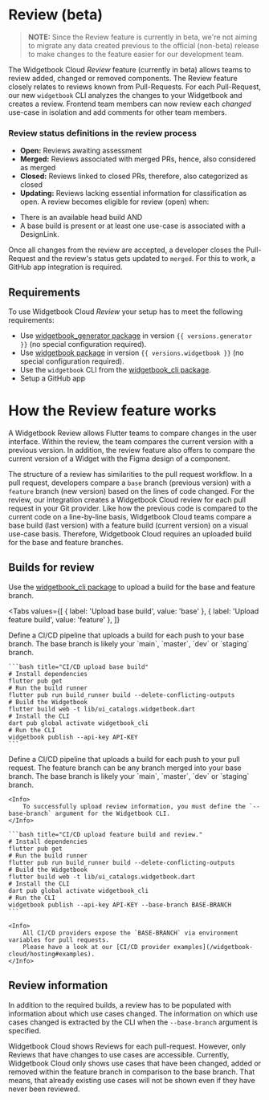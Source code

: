 # Review (beta)

> **NOTE:** Since the Review feature is currently in beta, we're not aiming to migrate any data created previous to the official (non-beta) release to make changes to the feature easier for our development team.

The Widgetbook Cloud _Review_ feature (currently in beta) allows teams to review added, changed or removed components.
The Review feature closely relates to reviews known from Pull-Requests.
For each Pull-Request, our new `widgetbook` CLI analyzes the changes to your Widgetbook and creates a review.
Frontend team members can now review each _changed_ use-case in isolation and add comments for other team members.

### Review status definitions in the review process

- **Open:** Reviews awaiting assessment
- **Merged:** Reviews associated with merged PRs, hence, also considered as merged
- **Closed:** Reviews linked to closed PRs, therefore, also categorized as closed
- **Updating:** Reviews lacking essential information for classification as open. A review becomes eligible for review (open) when:

* There is an available head build AND
* A base build is present or at least one use-case is associated with a DesignLink.

Once all changes from the review are accepted, a developer closes the Pull-Request and the review's status gets updated to `merged`.
For this to work, a GitHub app integration is required.

## Requirements

To use Widgetbook Cloud _Review_ your setup has to meet the following requirements:

- Use [widgetbook_generator package](https://pub.dev/packages/widgetbook_generator) in version `{{ versions.generator }}` (no special configuration required).
- Use [widgetbook package](https://pub.dev/packages/widgetbook) in version `{{ versions.widgetbook }}` (no special configuration required).
- Use the `widgetbook` CLI from the [widgetbook_cli package](https://pub.dev/packages/widgetbook_cli).
- Setup a GitHub app

# How the Review feature works

A Widgetbook Review allows Flutter teams to compare changes in the user interface.
Within the review, the team compares the current version with a previous version.
In addition, the review feature also offers to compare the current version of a Widget with the Figma design of a component.

The structure of a review has similarities to the pull request workflow.
In a pull request, developers compare a `base` branch (previous version) with a `feature` branch (new version) based on the lines of code changed.
For the review, our integration creates a Widgetbook Cloud review for each pull request in your Git provider.
Like how the previous code is compared to the current code on a line-by-line basis, Widgetbook Cloud teams compare a base build (last version) with a feature build (current version) on a visual use-case basis.
Therefore, Widgetbook Cloud requires an uploaded build for the base and feature branches.

## Builds for review

Use the [widgetbook_cli package](https://pub.dev/packages/widgetbook_cli) to upload a build for the base and feature branch.

<Tabs
  values={[
    { label: 'Upload base build', value: 'base' },
    { label: 'Upload feature build', value: 'feature' },
  ]}
>
  <TabItem value="base">
    Define a CI/CD pipeline that uploads a build for each push to your base branch.
    The base branch is likely your `main`, `master`, `dev` or `staging` branch.

    ```bash title="CI/CD upload base build"
    # Install dependencies
    flutter pub get
    # Run the build runner
    flutter pub run build_runner build --delete-conflicting-outputs
    # Build the Widgetbook
    flutter build web -t lib/ui_catalogs.widgetbook.dart
    # Install the CLI
    dart pub global activate widgetbook_cli
    # Run the CLI
    widgetbook publish --api-key API-KEY
    ```

  </TabItem>
  <TabItem value="feature">
    Define a CI/CD pipeline that uploads a build for each push to your pull request.
    The feature branch can be any branch merged into your base branch.
    The base branch is likely your `main`, `master`, `dev` or `staging` branch.

    <Info>
        To successfully upload review information, you must define the `--base-branch` argument for the Widgetbook CLI.
    </Info>

    ```bash title="CI/CD upload feature build and review."
    # Install dependencies
    flutter pub get
    # Run the build runner
    flutter pub run build_runner build --delete-conflicting-outputs
    # Build the Widgetbook
    flutter build web -t lib/ui_catalogs.widgetbook.dart
    # Install the CLI
    dart pub global activate widgetbook_cli
    # Run the CLI
    widgetbook publish --api-key API-KEY --base-branch BASE-BRANCH
    ```

    <Info>
        All CI/CD providers expose the `BASE-BRANCH` via environment variables for pull requests.
        Please have a look at our [CI/CD provider examples](/widgetbook-cloud/hosting#examples).
    </Info>

  </TabItem>
</Tabs>

## Review information

In addition to the required builds, a review has to be populated with information about which use cases changed.
The information on which use cases changed is extracted by the CLI when the `--base-branch` argument is specified.

<Info>
  Widgetbook Cloud shows Reviews for each pull-request. However, only Reviews that have changes to
  use cases are accessible.
</Info>

<Warning>
  Currently, Widgetbook Cloud only shows use cases that have been changed, added or removed within
  the feature branch in comparison to the base branch. That means, that already existing use cases
  will not be shown even if they have never been reviewed.
</Warning>
